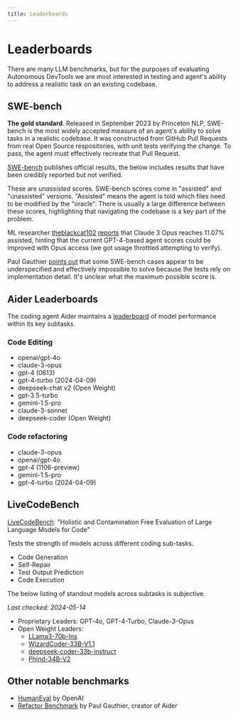 ```yaml
---
title: Leaderboards
---
```


# Leaderboards

There are many LLM benchmarks, but for the purposes of evaluating Autonomous DevTools we are most interested in testing and agent's ability to address a realistic task on an existing codebase.

## SWE-bench
**The gold standard**. Released in September 2023 by Princeton NLP, SWE-bench is the most widely accepted measure of an agent's ability to solve tasks in a realistic codebase. It was constructed from GitHub Pull Requests from real Open Source respositories, with unit tests verifying the change. To pass, the agent must effectively recreate that Pull Request.

[SWE-bench](https://www.swebench.com) publishes official results, the below includes results that have been credibly reported but not verified. 

<Leaderboard />

These are *unassisted* scores. SWE-bench scores come in "assisted" and "unassisted" versions. "Assisted" means the agent is told which files need to be modified by the "oracle". There is usually a large difference between these scores, highlighting that navigating the codebase is a key part of the problem.

ML researcher [theblackcat102](https://github.com/theblackcat102) [reports](https://x.com/zraytam/status/1769523013501039070) that Claude 3 Opus reaches 11.07% assisted, hinting that the current GPT-4-based agent scores could be improved with Opus access (we got usage throttled attempting to verify).

Paul Gauthier [points out](https://github.com/princeton-nlp/SWE-bench/issues/72) that some SWE-bench cases appear to be underspecified and effectively impossible to solve because the tests rely on implementation detail. It's unclear what the maximum possible score is.

## Aider Leaderboards

The coding agent Aider maintains a [leaderboard](https://aider.chat/docs/leaderboards) of model performance within its key subtasks.

### Code Editing

- openai/gpt-4o
- claude-3-opus
- gpt-4 (0613)
- gpt-4-turbo (2024-04-09)
- deepseek-chat v2 (Open Weight)
- gpt-3.5-turbo
- gemini-1.5-pro
- claude-3-sonnet
- deepseek-coder (Open Weight)

### Code refactoring

- claude-3-opus
- openai/gpt-4o
- gpt-4 (1106-preview)
- gemini-1.5-pro
- gpt-4-turbo (2024-04-09)

## LiveCodeBench

[LiveCodeBench](https://livecodebench.github.io/leaderboard.html): "Holistic and Contamination Free Evaluation of Large Language Models for Code"

Tests the strength of models across different coding sub-tasks.

* Code Generation
* Self-Repair
* Test Output Prediction
* Code Execution

The below listing of standout models across subtasks is subjective.

*Last checked: 2024-05-14*
* Proprietary Leaders: GPT-4o, GPT-4-Turbo, Claude-3-Opus
* Open Weight Leaders:
  * [LLama3-70b-Ins](https://huggingface.co/meta-llama/Meta-Llama-3-70B-Instruct)
  * [WizardCoder-33B-V1.1](https://huggingface.co/WizardLM/WizardCoder-33B-V1.1)
  * [deepseek-coder-33b-instruct](https://huggingface.co/deepseek-ai/deepseek-coder-33b-instruct)
  * [Phind-34B-V2](https://huggingface.co/Phind/Phind-CodeLlama-34B-v2)

## Other notable benchmarks

* [HumanEval](https://paperswithcode.com/sota/code-generation-on-humaneval) by OpenAI
* [Refactor Benchmark](https://github.com/paul-gauthier/refactor-benchmark) by Paul Gauthier, creator of Aider